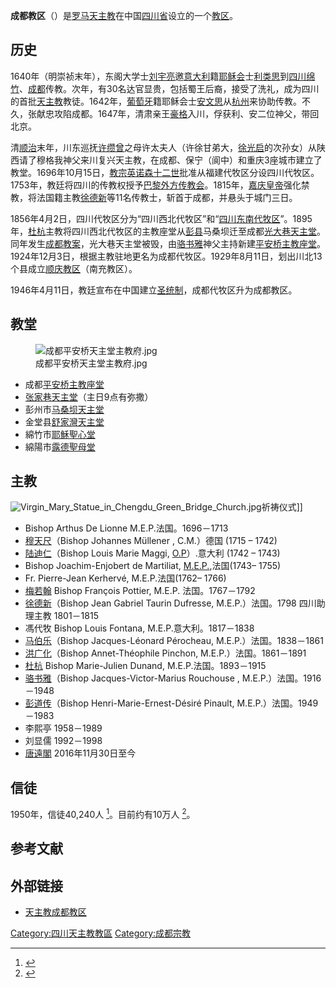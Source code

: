 {{Infobox Roman Catholic diocese
|Roman Catholic Diocese of = 天主教成都教区
|Latin name of diocese = Dioecesis Cemtuanus
|image = Cathedral of the Immaculate Conception in Chengdu.jpg
|image_size=270px
|caption = 成都平安桥天主堂
|coat_of_arms=Roman Catholic Diocese of Chengdu.svg
|coat_of_arms_size=100px
|coat_of_arms_caption=天主教成都教区牧徽
|location = [[中国|中国]][[四川省|四川省]][[成都市|成都市]]
|territory = [[成都市|成都市]]、[[德阳市|德阳市]]、[[绵阳市|绵阳市]]、[[广元市|广元市]]
|population = 10万
|border = catholic
|rite = [[罗马礼|罗马礼]]
|patron = 
|province = 四川
|established = 1696年
|cathedral = [[平安桥主教座堂|平安桥主教座堂]]
|co-cathedral =
|leadership = 主教
|website = http://www.cddiocese.com
|pope = 
|metropolitan = 
|ordinary = [[唐遠閣|唐遠閣]]主教<ref>{{Cite web |url=http://www.cddiocese.com/tzj/content/?235.html |title=成都教区为布神父举行遗骸迁葬礼仪 |accessdate=2016-07-22 |work=http://www.cddiocese.com/ |publisher=天主教成都教区 |date=2016-05-23 |archive-url=https://web.archive.org/web/20160812230253/http://www.cddiocese.com/tzj/content/?235.html |archive-date=2016-08-12 |dead-url=yes }}</ref><ref>{{cite news|title=天主教成都教區明祝聖唐遠閣為主教 首批獲梵蒂岡認|url=http://news.tvb.com/greaterchina/583d5cdd6db28c7e546eb74a|publisher=无线新闻|date=2016-11-29|accessdate=2016-11-29|archive-date=2016-11-30|archive-url=https://web.archive.org/web/20161130042425/http://news.tvb.com/greaterchina/583d5cdd6db28c7e546eb74a|dead-url=no}}</ref>
|coadjutor archbishop =
|coadjutor bishop =
|auxiliary =
|emeritus =
}}

'''成都教区'''（{{lang-la|'''Dioecesis Cemtuanus'''}}）是[[罗马天主教|罗马天主教]]在中国[[四川省|四川省]]设立的一个[[教区|教区]]。

== 历史 ==
1640年（明崇祯末年），东阁大学士[[刘宇亮|刘宇亮]]邀[[意大利|意大利]]籍[[耶稣会|耶稣会]]士[[利类思|利类思]]到[[四川|四川]][[绵竹|绵竹]]、[[成都|成都]]传教。次年，有30名达官显贵，包括蜀王后裔，接受了洗礼，成为四川的首批[[天主教|天主教]]教徒。1642年，[[葡萄牙|葡萄牙]]籍耶稣会士[[安文思|安文思]]从[[杭州|杭州]]来协助传教。不久，张献忠攻陷成都。1647年，清肃亲王[[豪格|豪格]]入川，俘获利、安二位神父，带回北京。

清[[顺治|顺治]]末年，川东巡抚[[许缵曾|许缵曾]]之母许太夫人（许徐甘弟大，[[徐光启|徐光启]]的次孙女）从陕西请了穆格我神父来川复兴天主教，在成都、保宁（阆中）和重庆3座城市建立了教堂。1696年10月15日，[[教宗|教宗]][[英诺森十二世|英诺森十二世]]批准从福建代牧区分设四川代牧区。1753年，教廷将四川的传教权授予[[巴黎外方传教会|巴黎外方传教会]]。1815年，[[嘉庆帝|嘉庆皇帝]]强化禁教，将法国籍主教[[徐德新|徐德新]]等11名传教士，斩首于成都，并悬头于城门三日。

1856年4月2日，四川代牧区分为“四川西北代牧区”和“[[重庆教区|四川东南代牧区]]”。1895年，[[杜杭|杜杭]]主教将四川西北代牧区的主教座堂从[[彭县|彭县]]马桑坝迁至成都[[光大巷天主堂|光大巷天主堂]]。同年发生[[成都教案|成都教案]]，光大巷天主堂被毁，由[[骆书雅|骆书雅]]神父主持新建[[平安桥主教座堂|平安桥主教座堂]]。1924年12月3日，根据主教驻地更名为成都代牧区。1929年8月11日，划出川北13个县成立[[顺庆教区|顺庆教区]]（南充教区）。

1946年4月11日，教廷宣布在中国建立[[圣统制|圣统制]]，成都代牧区升为成都教区。

== 教堂 ==
[[File:成都平安桥天主堂主教府.jpg|thumb]]
*成都[[平安桥主教座堂|平安桥主教座堂]]
*[[张家巷天主教堂|张家巷天主堂]]（主日9点有弥撒）
*彭州市[[马桑坝天主堂|马桑坝天主堂]]
*金堂县[[舒家灣天主堂|舒家灣天主堂]]
*綿竹市[[耶穌聖心堂_(綿竹)|耶穌聖心堂]]
*綿陽市[[露德聖母堂_(綿陽)|露德聖母堂]]

== 主教 ==
[[File:Virgin_Mary_Statue_in_Chengdu_Green_Bridge_Church.jpg|thumb]]祈祷仪式]]
*Bishop Arthus De Lionne  M.E.P.法国。1696－1713
*[[穆天尺|穆天尺]]（Bishop Johannes Müllener , C.M.）德国 (1715 – 1742)
*[[陆迪仁|陆迪仁]]（Bishop Louis Marie Maggi, [[道明會|O.P]]）.意大利 (1742 – 1743)
*Bishop Joachim-Enjobert de Martiliat, [[巴黎外方傳教會|M.E.P.]],法国(1743– 1755)
*Fr. Pierre-Jean Kerhervé, M.E.P.法国(1762– 1766)
*[[梅若翰|梅若翰]] Bishop François Pottier, M.E.P. 法国。1767－1792
*[[徐德新|徐德新]]（Bishop Jean Gabriel Taurin Dufresse, M.E.P.）法国。1798 四川助理主教 1801－1815
*馮代牧 Bishop Louis Fontana, M.E.P.意大利。1817－1838
*[[马伯乐|马伯乐]]（Bishop Jacques-Léonard Pérocheau, M.E.P.）法国。1838－1861
*[[洪广化|洪广化]]（Bishop Annet-Théophile Pinchon, M.E.P.）法国。1861－1891
*[[杜杭|杜杭]] Bishop Marie-Julien Dunand, M.E.P.法国。1893－1915
*[[骆书雅|骆书雅]]（Bishop Jacques-Victor-Marius Rouchouse , M.E.P.）法国。1916－1948
*[[彭道传|彭道传]]（Bishop Henri-Marie-Ernest-Désiré Pinault, M.E.P.）法国。1949－1983
*李熙亭 1958－1989
*刘显儒 1992－1998
*[[唐遠閣|唐遠閣]] 2016年11月30日至今

== 信徒 ==
1950年，信徒40,240人 <ref>{{Cite web |url=http://www.catholic-hierarchy.org/diocese/dchnu.html |title=Diocese of Chengtu |access-date=2007-10-19 |archive-date=2021-01-15 |archive-url=https://web.archive.org/web/20210115143124/https://www.catholic-hierarchy.org/diocese/dchnu.html |dead-url=no }}</ref>。目前约有10万人 <ref>{{Cite web |url=http://www.cddiocese.com/ |title=教区概况 |access-date=2007-11-26 |archive-date=2020-09-21 |archive-url=https://web.archive.org/web/20200921054452/http://cddiocese.com/ |dead-url=no }}</ref>。

== 参考文献 ==
{{Reflist|2}}

== 外部链接 ==
*[https://web.archive.org/web/20080422012958/http://www.cddiocese.com/zh-CN/index.html 天主教成都教区]

{{中国天主教教区}}

[[Category:四川天主教教區|Category:四川天主教教區]]
[[Category:成都宗教|Category:成都宗教]]